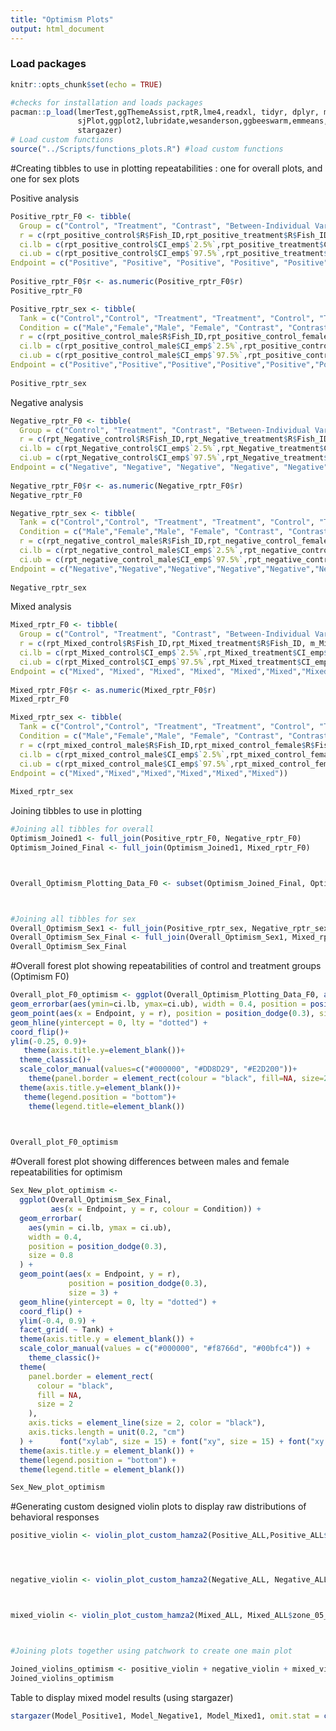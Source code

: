 ```yaml
---
title: "Optimism Plots"
output: html_document
---
```


### Load packages
```r
knitr::opts_chunk$set(echo = TRUE)

#checks for installation and loads packages
pacman::p_load(lmerTest,ggThemeAssist,rptR,lme4,readxl, tidyr, dplyr, magrittr, lubridate, stringr, purrr,
               sjPlot,ggplot2,lubridate,wesanderson,ggbeeswarm,emmeans,patchwork,viridis,nlme,Rmisc,ggpubr,
               stargazer)
# Load custom functions
source("../Scripts/functions_plots.R") #load custom functions
```

#Creating tibbles to use in plotting repeatabilities : one for overall plots, and one for sex plots

Positive analysis
```r
Positive_rptr_F0 <- tibble(
  Group = c("Control", "Treatment", "Contrast", "Between-Individual Variance (Control Group)", "Within-Individual Variance (Control Group)","Between-Individual Variance (Treatment Group)", "Within-Individual Variance (Treatment Group)"),
  r = c(rpt_positive_control$R$Fish_ID,rpt_positive_treatment$R$Fish_ID, m_positive, within_between_positive_control$R[1], within_between_positive_control$R[2],within_between_positive_treatment$R[1], within_between_positive_treatment$R[2]),
  ci.lb = c(rpt_positive_control$CI_emp$`2.5%`,rpt_positive_treatment$CI_emp$`2.5%`,-0.07, within_between_positive_control$CI_emp[1,1], within_between_positive_control$CI_emp[2,1],within_between_positive_treatment$CI_emp[1,1], within_between_positive_treatment$CI_emp[2,1]),
  ci.ub = c(rpt_positive_control$CI_emp$`97.5%`,rpt_positive_treatment$CI_emp$`97.5%`, 0.30, within_between_positive_control$CI_emp[1,2], within_between_positive_control$CI_emp[2,2],within_between_positive_treatment$CI_emp[1,2], within_between_positive_treatment$CI_emp[2,2]),
Endpoint = c("Positive", "Positive", "Positive", "Positive", "Positive","Positive","Positive"))
  
Positive_rptr_F0$r <- as.numeric(Positive_rptr_F0$r)
Positive_rptr_F0

Positive_rptr_sex <- tibble(
  Tank = c("Control","Control", "Treatment", "Treatment", "Control", "Treatment"),
  Condition = c("Male","Female","Male", "Female", "Contrast", "Contrast"),
  r = c(rpt_positive_control_male$R$Fish_ID,rpt_positive_control_female$R$Fish_ID,rpt_positive_treatment_male$R$Fish_ID,rpt_positive_treatment_female$R$Fish_ID,m_positive_control, m_positive_treatment ),
  ci.lb = c(rpt_positive_control_male$CI_emp$`2.5%`,rpt_positive_control_female$CI_emp$`2.5%`,rpt_positive_treatment_male$CI_emp$`2.5%`,rpt_positive_treatment_female$CI_emp$`2.5%`, -0.13, -0.23),
  ci.ub = c(rpt_positive_control_male$CI_emp$`97.5%`,rpt_positive_control_female$CI_emp$`97.5%`,rpt_positive_treatment_male$CI_emp$`97.5%`,rpt_positive_treatment_female$CI_emp$`97.5%`, 0.36, 0.28),
Endpoint = c("Positive","Positive","Positive","Positive","Positive","Positive"))
  
Positive_rptr_sex
```


Negative analysis
```r
Negative_rptr_F0 <- tibble(
  Group = c("Control", "Treatment", "Contrast", "Between-Individual Variance (Control Group)", "Within-Individual Variance (Control Group)","Between-Individual Variance (Treatment Group)", "Within-Individual Variance (Treatment Group)"),
  r = c(rpt_Negative_control$R$Fish_ID,rpt_Negative_treatment$R$Fish_ID, m_Negative, within_between_Negative_control$R[1], within_between_Negative_control$R[2],within_between_Negative_treatment$R[1], within_between_Negative_treatment$R[2]),
  ci.lb = c(rpt_Negative_control$CI_emp$`2.5%`,rpt_Negative_treatment$CI_emp$`2.5%`,-6.867212e-15, within_between_Negative_control$CI_emp[1,1], within_between_Negative_control$CI_emp[2,1],within_between_Negative_treatment$CI_emp[1,1], within_between_Negative_treatment$CI_emp[2,1]),
  ci.ub = c(rpt_Negative_control$CI_emp$`97.5%`,rpt_Negative_treatment$CI_emp$`97.5%`, 2.347739e-01, within_between_Negative_control$CI_emp[1,2], within_between_Negative_control$CI_emp[2,2],within_between_Negative_treatment$CI_emp[1,2], within_between_Negative_treatment$CI_emp[2,2]),
Endpoint = c("Negative", "Negative", "Negative", "Negative", "Negative","Negative","Negative"))
  
Negative_rptr_F0$r <- as.numeric(Negative_rptr_F0$r)
Negative_rptr_F0

Negative_rptr_sex <- tibble(
  Tank = c("Control","Control", "Treatment", "Treatment", "Control", "Treatment"),
  Condition = c("Male","Female","Male", "Female", "Contrast", "Contrast"),
  r = c(rpt_negative_control_male$R$Fish_ID,rpt_negative_control_female$R$Fish_ID,rpt_negative_treatment_male$R$Fish_ID,rpt_negative_treatment_female$R$Fish_ID,m_negative_control, m_negative_treatment ),
  ci.lb = c(rpt_negative_control_male$CI_emp$`2.5%`,rpt_negative_control_female$CI_emp$`2.5%`,rpt_negative_treatment_male$CI_emp$`2.5%`,rpt_negative_treatment_female$CI_emp$`2.5%`, -0.16, -0.23),
  ci.ub = c(rpt_negative_control_male$CI_emp$`97.5%`,rpt_negative_control_female$CI_emp$`97.5%`,rpt_negative_treatment_male$CI_emp$`97.5%`,rpt_negative_treatment_female$CI_emp$`97.5%`, 0.23, 0.12),
Endpoint = c("Negative","Negative","Negative","Negative","Negative","Negative"))
  
Negative_rptr_sex
```


Mixed analysis
```r
Mixed_rptr_F0 <- tibble(
  Group = c("Control", "Treatment", "Contrast", "Between-Individual Variance (Control Group)", "Within-Individual Variance (Control Group)","Between-Individual Variance (Treatment Group)", "Within-Individual Variance (Treatment Group)"),
  r = c(rpt_Mixed_control$R$Fish_ID,rpt_Mixed_treatment$R$Fish_ID, m_Mixed, within_between_Mixed_control$R[1], within_between_Mixed_control$R[2],within_between_Mixed_treatment$R[1], within_between_Mixed_treatment$R[2]),
  ci.lb = c(rpt_Mixed_control$CI_emp$`2.5%`,rpt_Mixed_treatment$CI_emp$`2.5%`,-0.14, within_between_Mixed_control$CI_emp[1,1], within_between_Mixed_control$CI_emp[2,1],within_between_Mixed_treatment$CI_emp[1,1], within_between_Mixed_treatment$CI_emp[2,1]),
  ci.ub = c(rpt_Mixed_control$CI_emp$`97.5%`,rpt_Mixed_treatment$CI_emp$`97.5%`, 0.24, within_between_Mixed_control$CI_emp[1,2], within_between_Mixed_control$CI_emp[2,2],within_between_Mixed_treatment$CI_emp[1,2], within_between_Mixed_treatment$CI_emp[2,2]),
Endpoint = c("Mixed", "Mixed", "Mixed", "Mixed", "Mixed","Mixed","Mixed"))
  
Mixed_rptr_F0$r <- as.numeric(Mixed_rptr_F0$r)
Mixed_rptr_F0

Mixed_rptr_sex <- tibble(
  Tank = c("Control","Control", "Treatment", "Treatment", "Control", "Treatment"),
  Condition = c("Male","Female","Male", "Female", "Contrast", "Contrast"),
  r = c(rpt_mixed_control_male$R$Fish_ID,rpt_mixed_control_female$R$Fish_ID,rpt_mixed_treatment_male$R$Fish_ID,rpt_mixed_treatment_female$R$Fish_ID,m_mixed_control, m_mixed_treatment ),
  ci.lb = c(rpt_mixed_control_male$CI_emp$`2.5%`,rpt_mixed_control_female$CI_emp$`2.5%`,rpt_mixed_treatment_male$CI_emp$`2.5%`,rpt_mixed_treatment_female$CI_emp$`2.5%`, -0.30, -0.23),
  ci.ub = c(rpt_mixed_control_male$CI_emp$`97.5%`,rpt_mixed_control_female$CI_emp$`97.5%`,rpt_mixed_treatment_male$CI_emp$`97.5%`,rpt_mixed_treatment_female$CI_emp$`97.5%`, 0.28, 0.30),
Endpoint = c("Mixed","Mixed","Mixed","Mixed","Mixed","Mixed"))
  
Mixed_rptr_sex
```

Joining tibbles to use in plotting 
```r

#Joining all tibbles for overall
Optimism_Joined1 <- full_join(Positive_rptr_F0, Negative_rptr_F0)
Optimism_Joined_Final <- full_join(Optimism_Joined1, Mixed_rptr_F0)



Overall_Optimism_Plotting_Data_F0 <- subset(Optimism_Joined_Final, Optimism_Joined_Final$Group %in% c("Treatment","Control","Contrast")) #Will be used for plotting just the overall repeatabilites 



#Joining all tibbles for sex
Overall_Optimism_Sex1 <- full_join(Positive_rptr_sex, Negative_rptr_sex)
Overall_Optimism_Sex_Final <- full_join(Overall_Optimism_Sex1, Mixed_rptr_sex)
Overall_Optimism_Sex_Final


```

#Overall forest plot showing repeatabilities of control and treatment groups (Optimism F0)
```r

Overall_plot_F0_optimism <- ggplot(Overall_Optimism_Plotting_Data_F0, aes(x=Endpoint, y=r, colour=Group)) +
geom_errorbar(aes(ymin=ci.lb, ymax=ci.ub), width = 0.4, position = position_dodge(0.3), size=0.8) +
geom_point(aes(x = Endpoint, y = r), position = position_dodge(0.3), size=3)+
geom_hline(yintercept = 0, lty = "dotted") +
coord_flip()+
ylim(-0.25, 0.9)+
   theme(axis.title.y=element_blank())+
  theme_classic()+
  scale_color_manual(values=c("#000000", "#DD8D29", "#E2D200"))+
    theme(panel.border = element_rect(colour = "black", fill=NA, size=2),axis.ticks = element_line(size=2,color="black"),axis.ticks.length=unit(0.2,"cm"))+      font("xylab",size=15)+font("xy",size=15)+font("xy.text", size = 15) +
  theme(axis.title.y=element_blank())+
   theme(legend.position = "bottom")+
    theme(legend.title=element_blank())
 


Overall_plot_F0_optimism
```

#Overall forest plot showing differences between males and female repeatabilities for optimism 
```r
Sex_New_plot_optimism <-
  ggplot(Overall_Optimism_Sex_Final,
         aes(x = Endpoint, y = r, colour = Condition)) +
  geom_errorbar(
    aes(ymin = ci.lb, ymax = ci.ub),
    width = 0.4,
    position = position_dodge(0.3),
    size = 0.8
  ) +
  geom_point(aes(x = Endpoint, y = r),
             position = position_dodge(0.3),
             size = 3) +
  geom_hline(yintercept = 0, lty = "dotted") +
  coord_flip() +
  ylim(-0.4, 0.9) +
  facet_grid( ~ Tank) +
  theme(axis.title.y = element_blank()) +
  scale_color_manual(values = c("#000000", "#f8766d", "#00bfc4")) +
    theme_classic()+
  theme(
    panel.border = element_rect(
      colour = "black",
      fill = NA,
      size = 2
    ),
    axis.ticks = element_line(size = 2, color = "black"),
    axis.ticks.length = unit(0.2, "cm")
  ) +      font("xylab", size = 15) + font("xy", size = 15) + font("xy.text", size = 15) +
  theme(axis.title.y = element_blank()) +
  theme(legend.position = "bottom") +
  theme(legend.title = element_blank())

Sex_New_plot_optimism

```


#Generating custom designed violin plots to display raw distributions of behavioral responses
```r


positive_violin <- violin_plot_custom_hamza2(Positive_ALL,Positive_ALL$zone_05_dur,"Time spent near positive stimulus", "Seconds") %>% +facet_grid(~Sex) 




negative_violin <- violin_plot_custom_hamza2(Negative_ALL, Negative_ALL$zone_05_dur, "Time spent near negative stimulus", "Seconds")%>% +facet_grid(~Sex) 



mixed_violin <- violin_plot_custom_hamza2(Mixed_ALL, Mixed_ALL$zone_05_dur, "Time spent near mixed stimulus", "Seconds")%>% +facet_grid(~Sex) 



#Joining plots together using patchwork to create one main plot

Joined_violins_optimism <- positive_violin + negative_violin + mixed_violin + plot_layout(ncol = 2, nrow=2)
Joined_violins_optimism
```

Table to display mixed model results (using stargazer)
```r
stargazer(Model_Positive1, Model_Negative1, Model_Mixed1, omit.stat = c("bic","aic","ll"),  covariate.labels = c("Control", "Treatment", "Male", "Treatment:Male"), align = TRUE, type= "html",dep.var.labels= c("Positive      Negative      Mixed"),dep.var.caption= "Stimuli",style="all", out = "Table.html")
```
